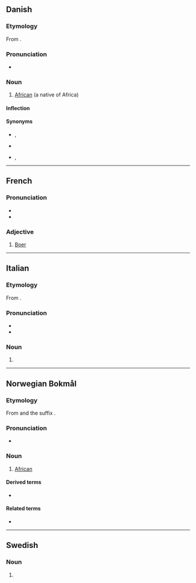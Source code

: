 {{also|Afrikaner|afrikáner}}
==Danish==
{{wikipedia|lang=da}}

===Etymology===
From {{der|da|la|africanus||African}}. <!--not sure, more likely to apply to afrikansk-->

===Pronunciation===
* {{IPA|da|/afriˈkaːˀnər/|[ɑfʁiˈkʰæːˀnɐ]}}

===Noun===
{{da-noun|en|e}}

# [[African]] (a native of Africa)

====Inflection====
{{da-noun-infl|en|e|afrikanerne||||afrikanernes}}

====Synonyms====
* {{sense|dark-skinned, derogatory}} {{l|da|nigger}}, {{l|da|abekat}}
* {{sense|dark-skinned, now offensive}} {{l|da|neger}}
* {{sense|dark-skinned, neutral}} {{l|da|sort}}, {{l|da|farvet}}

----

==French==

===Pronunciation===
* {{fr-IPA|afrikanèr}}
* {{audio|fr|FR-afrikaner.ogg|Audio}}

===Adjective===
{{fr-adj|mf}}

# [[Boer]]

----

==Italian==

===Etymology===
From {{bor|it|af|Afrikaner}}.

===Pronunciation===
* {{it-IPA|afrikàner}}
* {{hyph|it|a|fri|cà|ner}}

===Noun===
{{it-noun|mf|-}}

# {{alt form|it|afrikander}}

----

==Norwegian Bokmål==

===Etymology===
From {{m|nb|Afrika}} and the suffix {{m|nb|-aner}}.

===Pronunciation===
* {{IPA|nb|/ɑfriˈkɑːnər/}}

===Noun===
{{nb-noun-m2}}

# [[African]]

====Derived terms====
* {{l|nb|sentralafrikaner}}

====Related terms====
* {{l|nb|afrikansk}}

----

==Swedish==

===Noun===
{{head|sv|noun form}}

# {{sv-noun-form-indef-pl|afrikan}}